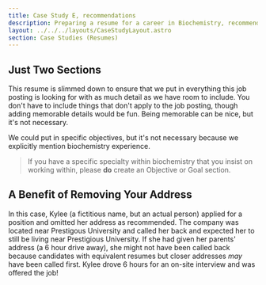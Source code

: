 ```yaml
---
title: Case Study E, recommendations
description: Preparing a resume for a career in Biochemistry, recommendations
layout: ../../../layouts/CaseStudyLayout.astro
section: Case Studies (Resumes)
---
```



<ResumeE />

## Just Two Sections

This resume is slimmed down to ensure that we put in everything this job posting is looking for with as much detail as we have room to include. You don't have to include things that don't apply to the job posting, though adding memorable details would be fun. Being memorable can be nice, but it's not necessary.

We could put in specific objectives, but it's not necessary because we explicitly mention biochemistry experience. 

> If you have a specific specialty within biochemistry that you insist on working within, please **do** create an Objective or Goal section. 

## A Benefit of Removing Your Address

In this case, Kylee (a fictitious name, but an actual person) applied for a position and omitted her address as recommended. The company was located near Prestigous University and called her back and expected her to still be living near Prestigious University. 
If she had given her parents' address (a 6 hour drive away), she might not have been called back because candidates with equivalent resumes but closer addresses *may* have been called first.
Kylee drove 6 hours for an on-site interview and was offered the job! 